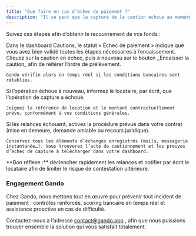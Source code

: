 ```yaml
---
title: "Que faire en cas d’échec de paiement ?"
description: "Il se peut que la capture de la caution échoue au moment où vous tentez de l’activer, soit par manque de fonds sur le compte bancaire du client, soit à cause d’une erreur indépendante de notre responsabilité."
---
```


Suivez ces étapes afin d’obtenir le recouvrement de vos fonds :

<Steps>
  <Step title="Vérifier l’état de l’opération" titleSize="h3">
    Dans le dashboard Cautions, le statut « Échec de paiement » indique que vous avez bien validé toutes les étapes nécessaires à l’encaissement.
  </Step>
  <Step title="Relancer la tentative" titleSize="h3">
    Cliquez sur la caution en échec, puis à nouveau sur le bouton _Encaisser la caution_ afin de réitérer l’ordre de prélèvement.

    Gando vérifie alors en temps réel si les conditions bancaires sont rétablies.
  </Step>
  <Step title="Notifier le locataire" titleSize="h3">
    Si l’opération échoue à nouveau, informez le locataire, par écrit, que l’opération de capture a échoué.

    Joignez la référence de location et le montant contractuellement prévu, conformément à vos conditions générales.
  </Step>
  <Step title="Recours contractuel" titleSize="h3">
    Si les relances échouent, activez la procédure prévue dans votre contrat (mise en demeure, demande amiable ou recours juridique).

    Conservez tous les éléments d’échanges enregistrés (mails, messagerie instantanée…). Vous trouverez l’acte de cautionnement et les preuves d’échec de capture à télécharger dans votre dashboard.
  </Step>
</Steps>

<Tip>
  **Bon réflexe :** déclencher rapidement les relances et notifier par écrit le locataire afin de limiter le risque de contestation ultérieure.
</Tip>

### **Engagement Gando**

Chez Gando, nous mettons tout en œuvre pour prévenir tout incident de paiement : contrôles renforcés, scoring bancaire en temps réel et assistance proactive en cas de difficulté.

Contactez-nous à l’adresse [<u>contact@gando.app</u>](mailto:contact@gando.app) , afin que nous puissions trouver ensemble la solution qui vous satisfait totalement.